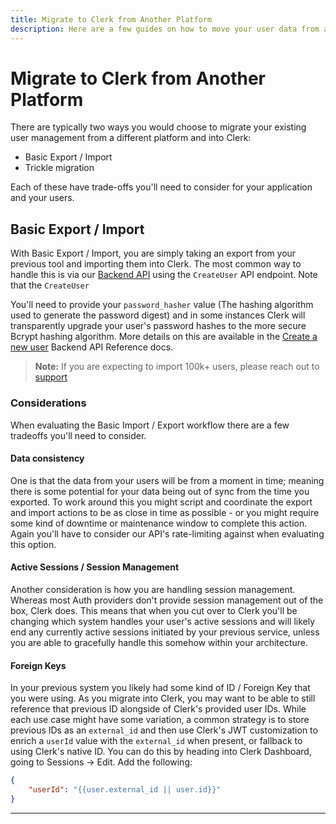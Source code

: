 ---
title: Migrate to Clerk from Another Platform
description: Here are a few guides on how to move your user data from another auth platform to Clerk.
---


# Migrate to Clerk from Another Platform

There are typically two ways you would choose to migrate your existing user management from a different platform and into Clerk:
- Basic Export / Import
- Trickle migration

Each of these have trade-offs you'll need to consider for your application and your users. 

## Basic Export / Import

With Basic Export / Import, you are simply taking an export from your previous tool and importing them into Clerk. The most common way to handle this is via our [Backend API](/docs/reference/backend-api/tag/Users#operation/CreateUser) using the `CreateUser` API endpoint. Note that the `CreateUser`

You'll need to provide your `password_hasher` value (The hashing algorithm used to generate the password digest) and in some instances Clerk will transparently upgrade your user's password hashes to the more secure Bcrypt hashing algorithm. More details on this are available in the [Create a new user](/docs/reference/backend-api/tag/Users#operation/CreateUser!path=password_hasher&t=request) Backend API Reference docs.  

> **Note:** If you are expecting to import 100k+ users, please reach out to [support](mailto:support@clerk.dev) 

### Considerations
When evaluating the Basic Import / Export workflow there are a few tradeoffs you'll need to consider. 

#### Data consistency
One is that the data from your users will be from a moment in time; meaning there is some potential for your data being out of sync from the time you exported. To work around this you might script and coordinate the export and import actions to be as close in time as possible - or you might require some kind of downtime or maintenance window to complete this action. Again you'll have to consider our API's rate-limiting against when evaluating this option. 


#### Active Sessions / Session Management
Another consideration is how you are handling session management. Whereas most Auth providers don't provide session management out of the box, Clerk does. This means that when you cut over to Clerk you'll be changing which system handles your user's active sessions and will likely end any currently active sessions initiated by your previous service, unless you are able to gracefully handle this somehow within your architecture.

#### Foreign Keys
In your previous system you likely had some kind of ID / Foreign Key that you were using. As you migrate into Clerk, you may want to be able to still reference that previous ID alongside of Clerk's provided user IDs. While each use case might have some variation, a common strategy is to store previous IDs as an `external_id` and then use Clerk's JWT customization to enrich a `userId` value with the `external_id` when present, or fallback to using Clerk's native ID. You can do this by heading into Clerk Dashboard, going to Sessions -> Edit. Add the following:

```json
{
	"userId": "{{user.external_id || user.id}}"
}
``````


---


<div className="container mx-auto my-4">
    <div className="grid grid-cols-1 gap-6 md:grid-cols-2">
        <Cards
            title="Firebase"
            description="Learn how to migrate from Firebase to Clerk quickly and easily."
            link="/docs/deployments/migrate-from-firebase"
            cta="Learn more"
        />
    </div>
</div>
